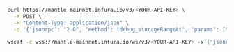 
<Tabs>
  <TabItem value="curl" label="curl" default>

```bash
curl https://mantle-mainnet.infura.io/v3/<YOUR-API-KEY> \
  -X POST \
  -H "Content-Type: application/json" \
  -d '{"jsonrpc": "2.0", "method": "debug_storageRangeAt", "params": ["0x7aaff18735842066baee6a2eb53961a69e67f5e012072c81c05a0fd793069a6c", 0, "0x371c7ec6D8039ff7933a2AA28EB827Ffe1F52f07", "0x0000000000000000000000000000000000000000000000000000000000000000", 1], "id": 1}'
```

  </TabItem>
  <TabItem value="WSS" label="WSS" default>

```bash
wscat -c wss://mantle-mainnet.infura.io/ws/v3/<YOUR-API-KEY> -x'{"jsonrpc": "2.0", "method": "debug_storageRangeAt", "params": ["0x7aaff18735842066baee6a2eb53961a69e67f5e012072c81c05a0fd793069a6c", 0, "0x371c7ec6D8039ff7933a2AA28EB827Ffe1F52f07", "0x0000000000000000000000000000000000000000000000000000000000000000", 1], "id": 1}'
```

  </TabItem>
</Tabs>
